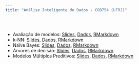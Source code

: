 ```yaml
---
title: "Análise Inteligente de Dados - COB754 (UFRJ)"
---
```


<br>

- Avaliação de modelos: [Slides](https://drive.google.com/file/d/1De001UrKu84N77hh3TR8AEARkFeaf0u0/view?usp=sharing), [Dados](https://drive.google.com/file/d/1441wpCYErHO5LXTU1VD8WLQHLYM45yFU/view?usp=sharing), [RMarkdown](https://drive.google.com/file/d/1yhAVibUycFhIbimBAbiCiDOmtqzgqObz/view?usp=sharing)
- k-NN: [Slides](https://drive.google.com/file/d/1DllkIuPT7K-m2UA6Yp7d9ME-2ClGowqr/view?usp=sharing), [Dados](https://drive.google.com/file/d/1441wpCYErHO5LXTU1VD8WLQHLYM45yFU/view?usp=sharing), [RMarkdown](https://drive.google.com/file/d/1C8gKC8bQOvz2ssa1k1IdpsgKvXr18Hgn/view?usp=sharing)
- Naïve Bayes: [Slides](https://drive.google.com/file/d/1LxuMTRp31du6o_Od7Zll6t1x25hN3rVz/view?usp=sharing), [Dados](https://drive.google.com/file/d/1441wpCYErHO5LXTU1VD8WLQHLYM45yFU/view?usp=sharing), [RMarkdown](https://drive.google.com/file/d/1DxC7nHODSnDhkzkh9deVAaCu5GDAv5UW/view?usp=sharing)
- Árvores de decisão: [Slides](https://drive.google.com/file/d/1Sxf3rNEow82C-T_alDYnKeE7DH1f0-EI/view?usp=sharing), [Dados](https://drive.google.com/file/d/1441wpCYErHO5LXTU1VD8WLQHLYM45yFU/view?usp=sharing), [RMarkdown](https://drive.google.com/file/d/1Vv1qjxrub0Z5OH0MgfA43FGGjDxLsGc6/view?usp=sharing)
- Modelos Múltiplos Preditivos: [Slides](https://drive.google.com/file/d/1yfMy-nqz4KbeG27AJxi89GQ74z66JG5X/view?usp=sharing), [Dados](https://drive.google.com/file/d/1441wpCYErHO5LXTU1VD8WLQHLYM45yFU/view?usp=sharing), [RMarkdown](https://drive.google.com/file/d/1yi98E1Xi-HDz8ihAlpDoIs78S6SrBhT-/view?usp=sharing)